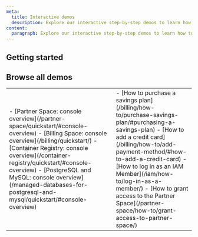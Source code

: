 ```yaml
---
meta:
  title: Interactive demos
  description: Explore our interactive step-by-step demos to learn how to use the Scaleway console and products.
content:
  paragraph: Explore our interactive step-by-step demos to learn how to use the Scaleway console and products.
---
```


<ProductHeader
  productName="Interactive demos"
  productLogo="generic"
  description="Take a tour of the Scaleway console with interactive demos. Our step-by-step previews help you explore the interface and discover our products and features."
/>

## Getting started

<Grid>
    <DefaultCard 
      title="Scaleway console tour"
      url="/account/quickstart/#console-overview"
      label="See demo"
    />
    <DefaultCard 
      title="Adding a credit card"
      url="/billing/how-to/add-payment-method/#how-to-add-a-credit-card"
      label="See demo"
    />
    <DefaultCard 
      title="Log in as an IAM Member"
      url="/iam/how-to/log-in-as-a-member/"
      label="See demo"
    />
</Grid>


## Browse all demos

<table>
  <tr>
    <td>
      - [Partner Space: console overview](/partner-space/quickstart/#console-overview)
      - [Billing Space: console overview](/billing/quickstart/)
      - [Container Registry: console overview](/container-registry/quickstart/#console-overview)
      - [PostgreSQL and MySQL: console overview](/managed-databases-for-postgresql-and-mysql/quickstart/#console-overview)
    </td>
    <td>
      - [How to purchase a savings plan](/billing/how-to/purchase-savings-plan/#purchasing-a-savings-plan)
      - [How to add a credit card](/billing/how-to/add-payment-method/#how-to-add-a-credit-card)
      - [How to log in as an IAM Member](/iam/how-to/log-in-as-a-member/)
      - [How to grant access to the Partner Space](/partner-space/how-to/grant-access-to-partner-space/)
    </td>
  </tr>
</table>